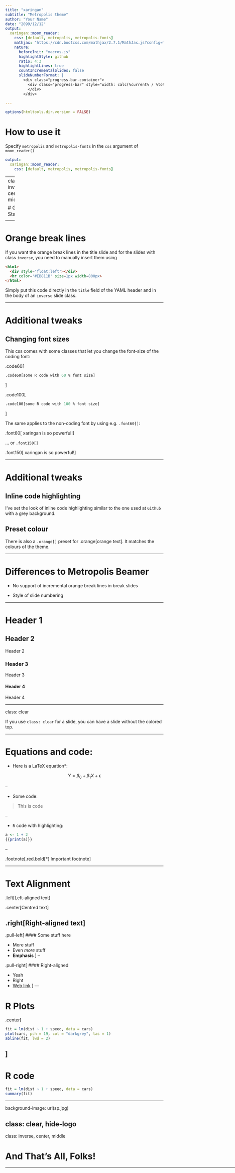 ```yaml
---
title: "xaringan"
subtitle: "Metropolis theme"
author: "Your Name"
date: "2099/12/12"
output: 
  xaringan::moon_reader:
    css: [default, metropolis, metropolis-fonts]
    mathjax: "https://cdn.bootcss.com/mathjax/2.7.1/MathJax.js?config=TeX-MML-AM_HTMLorMML"
    nature: 
      beforeInit: "macros.js"
      highlightStyle: github
      ratio: 4:3
      highlightLines: true
      countIncrementalSlides: false
      slideNumberFormat: |
        <div class="progress-bar-container">
          <div class="progress-bar" style="width: calc(%current% / %total% * 100%);">
          </div>
        </div>

---
```


```r
options(htmltools.dir.version = FALSE)
```

<style>

.remark-slide-number {
  position: inherit;
}

.remark-slide-number .progress-bar-container {
  position: absolute;
  bottom: 0;
  height: 6px;
  display: block;
  left: 0;
  right: 0;
}

.remark-slide-number .progress-bar {
  height: 100%;
  background-color: #EB811B;
}

.orange {
  color: #EB811B;
}
</style>

# How to use it

Specify `metropolis` and `metropolis-fonts` in the `css` argument of `moon_reader()`

```yaml
output: 
  xaringan::moon_reader:
    css: [default, metropolis, metropolis-fonts]
```

---
class: inverse, center, middle

# Get Started

<html><div style='float:left'></div><hr color='#EB811B' size=1px width=800px></html> 

---

# Orange break lines

If you want the orange break lines in the title slide and for the slides with class `inverse`, you need to manually insert them using

```html
<html>
  <div style='float:left'></div>
  <hr color='#EB811B' size=1px width=800px>
</html> 
```

Simply put this code directly in the `title` field of the YAML header and in the body of an `inverse` slide class. 

---

# Additional tweaks

## Changing font sizes

This css comes with some classes that let you change the font-size of the coding font:
 
.code60[
```r
.code60[some R code with 60 % font size]
```
]
 
.code100[
```r
.code100[some R code with 100 % font size]
```
]

The same applies to the non-coding font by using e.g. `.font60[]`:

.font60[
xaringan is so powerful!
]

... or `.font150[]`
 
.font150[
xaringan is so powerful!
]

---

# Additional tweaks

## Inline code highlighting

I've set the look of inline code highlighting similar to the one used at `Github` with a grey background. 

## Preset colour

There is also a `.orange[]` preset for .orange[orange text]. It matches the colours of the theme.

---

# Differences to Metropolis Beamer
  
* No support of incremental orange break lines in break slides 

* Style of slide numbering 

---

# Header 1

## Header 2

Header 2

### Header 3

Header 3

#### Header 4

Header 4

---

class: clear

If you use `class: clear` for a slide, you can have a slide without the colored top. 

---

# Equations and code:

* Here is a LaTeX equation*:

$$Y = \beta_{0} + \beta_{1}X + \epsilon$$

--

* Some code:

> This is code

--

* `R` code with highlighting:

```r
a <- 1 + 2
{{print(a)}}
```
--

.footnote[.red.bold[*] Important footnote]

---

# Text Alignment

.left[Left-aligned text]

.center[Centred text]

.right[Right-aligned text]
--

.pull-left[
#### Some stuff here

* More stuff
* Even _more_ stuff
* **Emphasis**
]
--

.pull-right[
#### Right-aligned

* Yeah
* Right
* [Web link](google.com)
]
---

# R Plots

.center[
```r
fit = lm(dist ~ 1 + speed, data = cars)
plot(cars, pch = 19, col = "darkgrey", las = 1)
abline(fit, lwd = 2)
```
]
---

# R code

```r
fit = lm(dist ~ 1 + speed, data = cars)
summary(fit)
```

---

background-image: url(sp.jpg)

class: clear, hide-logo
---

class: inverse, center, middle

# And That's All, Folks!

<html><div style='float:left'></div><hr color='#EB811B' size=1px width=800px></html> 
